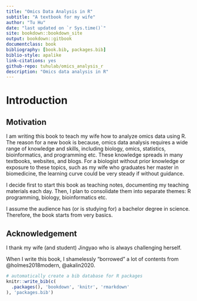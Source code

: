 ```yaml
---
title: "Omics Data Analysis in R"
subtitle: "A textbook for my wife"
author: "Tu Hu"
date: "last updated on `r Sys.time()`"
site: bookdown::bookdown_site
output: bookdown::gitbook
documentclass: book
bibliography: [book.bib, packages.bib]
biblio-style: apalike
link-citations: yes
github-repo: tuhulab/omics_analysis_r
description: "Omics data analysis in R"
---
```


# Introduction

## Motivation

I am writing this book to teach my wife how to analyze omics data using R. The reason for a new book is because, omics data analysis requires a wide range of knowledge and skills, including biology, omics, statistics, bioinformatics, and programming etc. These knowledge spreads in many textbooks, websites, and blogs. For a biologist without prior knowledge or exposure to these topics, such as my wife who graduates her master in biomedicine, the learning curve could be very steady if without guidance.

I decide first to start this book as teaching notes, documenting my teaching materials each day. Then, I plan to consolidate them into separate themes: R programming, biology, bioinformatics etc.

I assume the audience has (or is studying for) a bachelor degree in science. Therefore, the book starts from very basics.

## Acknowledgement

I thank my wife (and student) Jingyao who is always challenging herself.

When I write this book, I shamelessly "borrowed" a lot of contents from @holmes2018modern, @akalin2020.

```r
# automatically create a bib database for R packages
knitr::write_bib(c(
  .packages(), 'bookdown', 'knitr', 'rmarkdown'
), 'packages.bib')
```
